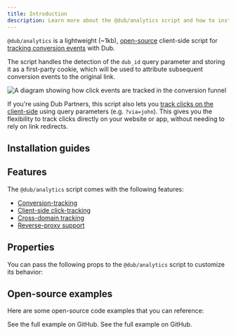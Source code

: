 ```yaml
---
title: Introduction
description: Learn more about the @dub/analytics script and how to install it.
---
```



`@dub/analytics` is a lightweight (~1kb), [open-source](https://github.com/dubinc/analytics) client-side script for [tracking conversion events](https://dub.co/help/article/dub-conversions) with Dub.

The script handles the detection of the `dub_id` query parameter and storing it as a first-party cookie, which will be used to attribute subsequent conversion events to the original link.

<Frame>
  <img
    className="rounded-lg border border-gray-100"
    src="https://assets.dub.co/help/conversion-click-event.png"
    alt="A diagram showing how click events are tracked in the conversion funnel"
  />
</Frame>

If you're using Dub Partners, this script also lets you [track clicks on the client-side](/sdks/client-side/features/client-side-click-tracking) using query parameters (e.g. `?via=john`). This gives you the flexibility to track clicks directly on your website or app, without needing to rely on link redirects.

## Installation guides

<DubClientInstall />

## Features

The `@dub/analytics` script comes with the following features:

- [Conversion-tracking](/sdks/client-side/features/conversion-tracking)
- [Client-side click-tracking](/sdks/client-side/features/client-side-click-tracking)
- [Cross-domain tracking](/sdks/client-side/features/cross-domain-tracking)
- [Reverse-proxy support](/sdks/client-side/features/reverse-proxy-support)

## Properties

You can pass the following props to the `@dub/analytics` script to customize its behavior:

<DubAnalyticsParams />

## Open-source examples

Here are some open-source code examples that you can reference:

<CardGroup cols={2}>
  <Card
    title="Dub Analytics with Client-side Click Tracking + Reverse Proxy"
    icon="github"
    href="https://github.com/dubinc/analytics/tree/main/apps/nextjs-reverse-proxy"
    color="#333333"
  >
    See the full example on GitHub.
  </Card>
  <Card
    title="Dub Analytics with Geolocation"
    icon="github"
    href="https://github.com/dubinc/analytics/tree/main/apps/nextjs-geolocation-script"
    color="#333333"
  >
    See the full example on GitHub.
  </Card>
</CardGroup>
